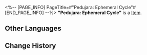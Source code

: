 <%-- [PAGE_INFO]
PageTitle=#"Pedujara: Ephemeral Cycle"#
[END_PAGE_INFO] --%>
{{Item Infobox
|title       = "Pedujara: Ephemeral Cycle"
|id          = 210222
|image       = Item Pedujara- Ephemeral Cycle.png
|type        = 
|invCategory = Valuables
|rarity      = 3
|effect      =
A record that can be played on the Express' phonograph. It might be a chance acquisition or a gift from someone else. All sorts of memories surge up when the music plays &mdash; the smiles, encounters, touches, and the excitement of battle. Maybe that is why people still collect records even as society rapidly advances.
The current record contains the track, "Pedujara: Ephemeral Cycle."
|description =

''Prosper in dawn, perish by dusk. So much sorrow in so little time, such is a mayfly's life paradigm.''
}}
'''"Pedujara: Ephemeral Cycle"''' is a [[Item]].

==Other Languages==
{{Other Languages
|en   = "Pedujara: Ephemeral Cycle"
|zhs  = 《蝉喓歌·晦明苦短》
|zht  = 〈蟬喓歌•晦明苦短〉
|ja   = 『蝉鳴歌・晦冥苦短』
|ko   = ≪매미의 노래•짧은 빛과 어둠≫
|es   = Pedujara: ciclo efímero
|fr   = « Pedujara: Ephemeral Cycle »
|ru   = Pedujara: Ephemeral Cycle
|th   = "Pedujara: Ephemeral Cycle"
|vi   = Khúc Ca Vòng Đời Ngắn Ngủi
|de   = „Pedujara &ndash; Kurzer Zyklus“
|id   = "Pedujara: Ephemeral Cycle"
|pt   = "Pedujara: Ephemeral Cycle"
}}

==Change History==
{{Change History|2.0}}